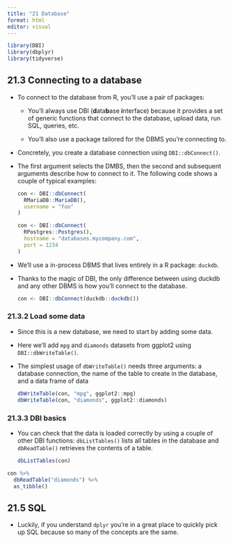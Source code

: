 ```yaml
---
title: "21 Database"
format: html
editor: visual
---
```


```r
library(DBI)
library(dbplyr)
library(tidyverse)
```

## 21.3 Connecting to a database

-   To connect to the database from R, you'll use a pair of packages:

    -   You'll always use DBI (**d**ata**b**ase **i**nterface) because it provides a set of generic functions that connect to the database, upload data, run SQL, queries, etc.

    -   You'll also use a package tailored for the DBMS you're connecting to.

-   Concretely, you create a database connection using `DBI::dbConnect()`.

-   The first argument selects the DMBS, then the second and subsequent arguments describe how to connect to it. The following code shows a couple of typical examples:

    ```r
    con <- DBI::dbConnect(
      RMariaDB::MariaDB(),
      username = "foo"
    )

    con <- DBI::dbConnect(
      RPostgres::Postgres(),
      hostname = "databases.mycompany.com",
      port = 1234
    )
    ```

-   We'll use a in-process DBMS that lives entirely in a R package: `duckdb`.

-   Thanks to the magic of DBI, the only difference between using duckdb and any other DBMS is how you'll connect to the database.

    ```r
    con <- DBI::dbConnect(duckdb::duckdb())
    ```

### 21.3.2 Load some data

-   Since this is a new database, we need to start by adding some data.

-   Here we'll add `mpg` and `diamonds` datasets from ggplot2 using `DBI::dbWriteTable()`.

-   The simplest usage of `dbWriteTable()` needs three arguments: a database connection, the name of the table to create in the database, and a data frame of data

    ```r
    dbWriteTable(con, "mpg", ggplot2::mpg)
    dbWriteTable(con, "diamonds", ggplot2::diamonds)
    ```

### 21.3.3 DBI basics

-   You can check that the data is loaded correctly by using a couple of other DBI functions: `dbListTables()` lists all tables in the database and `dbReadTable()` retrieves the contents of a table.

    ```r
    dbListTables(con)
    ```

```r
con %>% 
  dbReadTable("diamonds") %>% 
  as_tibble()
```

## 21.5 SQL

-   Luckily, if you understand `dplyr` you're in a great place to quickly pick up SQL because so many of the concepts are the same.
